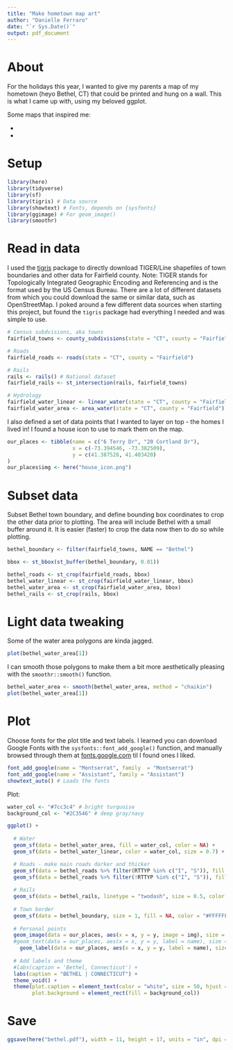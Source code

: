 ```yaml
---
title: "Make hometown map art"
author: "Danielle Ferraro"
date: "`r Sys.Date()`"
output: pdf_document
---
```


# About

For the holidays this year, I wanted to give my parents a map of my hometown (heyo Bethel, CT) that could be printed and hung on a wall. This is what I came up with, using my beloved ggplot.

Some maps that inspired me:

- [](https://twitter.com/taraskaduk/status/1207295701983670274) 
- [](https://erdavis.com/2019/07/27/the-beautiful-hidden-logic-of-cities/)

# Setup

```r
library(here)
library(tidyverse)
library(sf)
library(tigris) # Data source
library(showtext) # Fonts, depends on {sysfonts}
library(ggimage) # For geom_image()
library(smoothr) 
```

# Read in data

I used the [tigris](https://github.com/walkerke/tigris) package to directly download TIGER/Line shapefiles of town boundaries and other data for Fairfield county. Note: TIGER stands for Topologically Integrated Geographic Encoding and Referencing and is the format used by the US Census Bureau. There are a lot of different datasets from which you could download the same or similar data, such as OpenStreetMap. I poked around a few different data sources when starting this project, but found the `tigris` package had everything I needed and was simple to use. 
```r
# Census subdvisions, aka towns
fairfield_towns <- county_subdivisions(state = "CT", county = "Fairfield")

# Roads
fairfield_roads <- roads(state = "CT", county = "Fairfield")

# Rails
rails <- rails() # National dataset
fairfield_rails <- st_intersection(rails, fairfield_towns)

# Hydrology
fairfield_water_linear <- linear_water(state = "CT", county = "Fairfield")
fairfield_water_area <- area_water(state = "CT", county = "Fairfield")
```

I also defined a set of data points that I wanted to layer on top - the homes I lived in! I found a house icon to use to mark them on the map.
```r
our_places <- tibble(name = c("6 Terry Dr", "20 Cortland Dr"),
                     x = c(-73.394546, -73.382509),
                     y = c(41.387528, 41.403420)
)
our_places$img <- here("house_icon.png")
```

# Subset data

Subset Bethel town boundary, and define bounding box coordinates to crop the other data prior to plotting. The area will include Bethel with a small buffer around it. It is easier (faster) to crop the data now then to do so while plotting.
```r
bethel_boundary <- filter(fairfield_towns, NAME == "Bethel")

bbox <- st_bbox(st_buffer(bethel_boundary, 0.01))

bethel_roads <- st_crop(fairfield_roads, bbox)
bethel_water_linear <- st_crop(fairfield_water_linear, bbox)
bethel_water_area <- st_crop(fairfield_water_area, bbox)
bethel_rails <- st_crop(rails, bbox)
```

# Light data tweaking

Some of the water area polygons are kinda jagged. 
```r
plot(bethel_water_area[1])
```

I can smooth those polygons to make them a bit more aesthetically pleasing with the `smoothr::smooth()` function.
```r
bethel_water_area <- smooth(bethel_water_area, method = "chaikin")
plot(bethel_water_area[1])
```

# Plot

Choose fonts for the plot title and text labels. I learned you can download Google Fonts with the `sysfonts::font_add_google()` function, and manually browsed through them at [fonts.google.com](https://fonts.google.com/) til I found ones I liked.
```r
font_add_google(name = "Montserrat", family  = "Montserrat")
font_add_google(name = "Assistant", family = "Assistant")
showtext_auto() # Loads the fonts
```

Plot:
```r
water_col <- "#7cc3c4" # bright turquoise
background_col <- "#2C3546" # deep gray/navy

ggplot() +
  
  # Water
  geom_sf(data = bethel_water_area, fill = water_col, color = NA) +
  geom_sf(data = bethel_water_linear, color = water_col, size = 0.7) +

  # Roads - make main roads darker and thicker
  geom_sf(data = bethel_roads %>% filter(RTTYP %in% c("I", "S")), fill = NA, color = "white", size = 0.5) + 
  geom_sf(data = bethel_roads %>% filter(!RTTYP %in% c("I", "S")), fill = NA, color = "white", size = 0.2) + 
  
  # Rails
  geom_sf(data = bethel_rails, linetype = "twodash", size = 0.5, color = "white") +
    
  # Town border
  geom_sf(data = bethel_boundary, size = 1, fill = NA, color = "#FFFFFF") + # Hex code refers to white, last two letters define the transparency
  
  # Personal points
  geom_image(data = our_places, aes(x = x, y = y, image = img), size = 0.01, asp = 0.75, nudge_x = 0.00025) +
  #geom_text(data = our_places, aes(x = x, y = y, label = name), size = 3, color = "white", family = "Assistant", fontface = "bold", hjust = -0.15) +
    geom_label(data = our_places, aes(x = x, y = y, label = name), size = 3, label.size = NA, alpha = 0.1, color = "white", family = "Assistant", fontface = "bold", hjust = -0.15) +
  
  # Add labels and theme
  #labs(caption = 'Bethel, Connecticut') +
  labs(caption = "BETHEL | CONNECTICUT") +
  theme_void() +
  theme(plot.caption = element_text(color = "white", size = 50, hjust = 0.5, family = "Montserrat"),
        plot.background = element_rect(fill = background_col))
```

# Save

```r
ggsave(here("bethel.pdf"), width = 11, height = 17, units = "in", dpi = "retina")
```